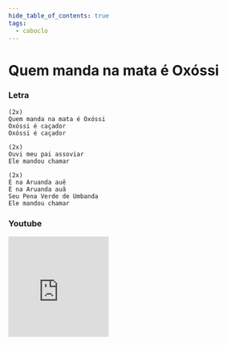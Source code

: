 ```yaml
---
hide_table_of_contents: true
tags:
  - caboclo
---
```


# Quem manda na mata é Oxóssi

### Letra

```text
(2x)
Quem manda na mata é Oxóssi
Oxóssi é caçador
Oxóssi é caçador

(2x)
Ouvi meu pai assoviar
Ele mandou chamar

(2x)
É na Aruanda auê
É na Aruanda auâ
Seu Pena Verde de Umbanda
Ele mandou chamar
```

### Youtube

<iframe
  width="200"
  height="200"
  src="https://www.youtube.com/embed/yTxEqVmGpmU"
  title="YouTube video player"
  frameborder="0"
  allow="accelerometer; autoplay; clipboard-write; encrypted-media; gyroscope; picture-in-picture; web-share"
  referrerpolicy="strict-origin-when-cross-origin"
  allowfullscreen
></iframe>
